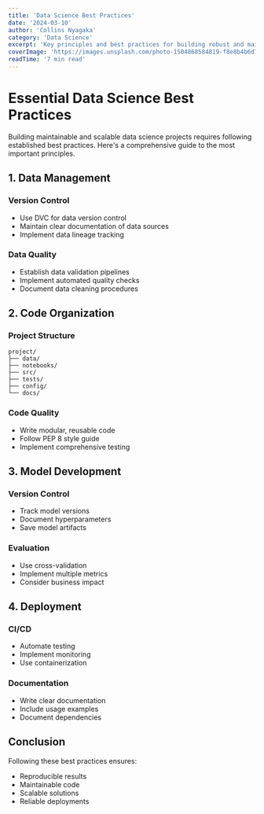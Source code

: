```yaml
---
title: 'Data Science Best Practices'
date: '2024-03-10'
author: 'Collins Nyagaka'
category: 'Data Science'
excerpt: 'Key principles and best practices for building robust and maintainable data science projects.'
coverImage: 'https://images.unsplash.com/photo-1504868584819-f8e8b4b6d7e3?ixlib=rb-1.2.1&auto=format&fit=crop&w=800&q=80'
readTime: '7 min read'
---
```


# Essential Data Science Best Practices

Building maintainable and scalable data science projects requires following established best practices. Here's a comprehensive guide to the most important principles.

## 1. Data Management

### Version Control
- Use DVC for data version control
- Maintain clear documentation of data sources
- Implement data lineage tracking

### Data Quality
- Establish data validation pipelines
- Implement automated quality checks
- Document data cleaning procedures

## 2. Code Organization

### Project Structure
```
project/
├── data/
├── notebooks/
├── src/
├── tests/
├── config/
└── docs/
```

### Code Quality
- Write modular, reusable code
- Follow PEP 8 style guide
- Implement comprehensive testing

## 3. Model Development

### Version Control
- Track model versions
- Document hyperparameters
- Save model artifacts

### Evaluation
- Use cross-validation
- Implement multiple metrics
- Consider business impact

## 4. Deployment

### CI/CD
- Automate testing
- Implement monitoring
- Use containerization

### Documentation
- Write clear documentation
- Include usage examples
- Document dependencies

## Conclusion

Following these best practices ensures:
- Reproducible results
- Maintainable code
- Scalable solutions
- Reliable deployments